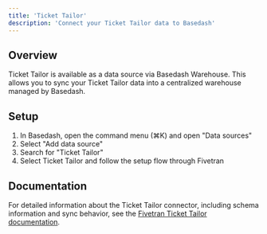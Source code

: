 ```yaml
---
title: 'Ticket Tailor'
description: 'Connect your Ticket Tailor data to Basedash'
---
```


## Overview

Ticket Tailor is available as a data source via Basedash Warehouse. This allows you to sync your Ticket Tailor data into a centralized warehouse managed by Basedash.

## Setup

1. In Basedash, open the command menu (⌘K) and open "Data sources"
2. Select "Add data source"
3. Search for "Ticket Tailor"
4. Select Ticket Tailor and follow the setup flow through Fivetran

## Documentation

For detailed information about the Ticket Tailor connector, including schema information and sync behavior, see the [Fivetran Ticket Tailor documentation](https://fivetran.com/docs/connectors/applications/ticket_tailor).
